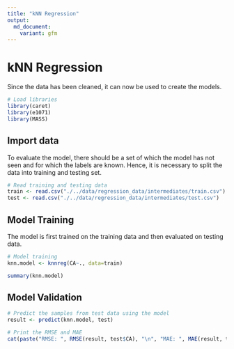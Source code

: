 ```yaml
---
title: "kNN Regression"
output:
  md_document:
    variant: gfm
---
```


# kNN Regression

Since the data has been cleaned, it can now be used to create the models.

```r
# Load libraries
library(caret)
library(e1071)
library(MASS)
```

## Import data

To evaluate the model, there should be a set of which the model has not seen and for which the labels are known. Hence, it is necessary to split the data into training and testing set.

```r
# Read training and testing data
train <- read.csv("./../data/regression_data/intermediates/train.csv")
test <- read.csv("./../data/regression_data/intermediates/test.csv")
```

## Model Training

The model is first trained on the training data and then evaluated on testing data.

```r
# Model training
knn.model <- knnreg(CA~., data=train)
```

```r
summary(knn.model)
```

## Model Validation

```r
# Predict the samples from test data using the model
result <- predict(knn.model, test)

# Print the RMSE and MAE
cat(paste("RMSE: ", RMSE(result, test$CA), "\n", "MAE: ", MAE(result, test$CA)))
```
